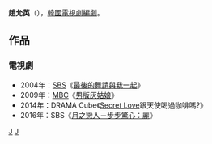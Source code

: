 {{藝人
| 姓名     = 趙允英 
| 類型     = 編劇
| 圖片     = 
| 圖片尺寸 = 
| 圖片簡介 = 
| 原名     = 
| 外文名   = 조윤영 
| 外文     = ko
| 羅馬拼音 = Jo Yoon Young 
| 英文名   = 
| 綽號     = 
| 其他藝名 = 
| 國籍     = {{KOR}}
| 民族     = 
| 籍貫     = 
| 出生日期 = 
| 出生地點 = 
| 職業     = [[編劇|編劇]]
| 語言     = [[韓語|韓語]]
| 教育程度 = 
| 配偶     = 
| 出身地   = 
| 出道作   = 
| 出道日期 = 2004年
| 代表作   = 
| 活躍年代 = 
| 經紀公司 = [[Pan_Entertainment|Pan Entertainment]]
}}

'''趙允英'''（{{lang-ko|'''조윤영'''}}），[[韓國|韓國]][[電視劇|電視劇]][[編劇|編劇]]。

== 作品 ==
=== 電視劇 ===
*2004年：[[SBS_(韓國)|SBS]]《[[最後的舞請與我一起|最後的舞請與我一起]]》
*2009年：[[文化廣播_(韓國)|MBC]]《[[男版灰姑娘|男版灰姑娘]]》
*2014年：DRAMA Cube《[[Secret_Love|Secret Love]]跟天使喝過咖啡嗎?》
*2016年：SBS《[[月之戀人－步步驚心：麗|月之戀人－步步驚心：麗]]》

{{Pan Entertainment}}

[[Category:韓國編劇|J]]
[[Category:趙姓|J]]
